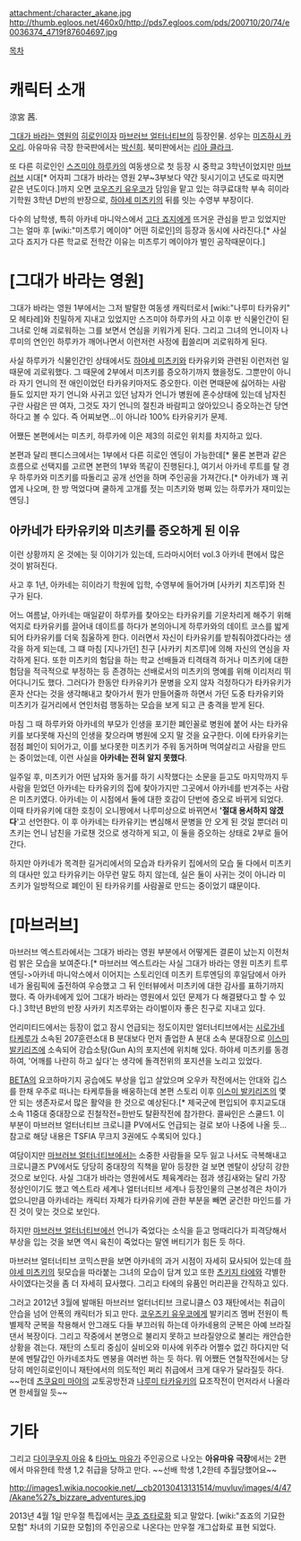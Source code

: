 attachment:/character_akane.jpg
http://thumb.egloos.net/460x0/http://pds7.egloos.com/pds/200710/20/74/e0036374_4719f87604697.jpg

[[목차]]
= 캐릭터 소개 =
涼宮 茜.

[[그대가 바라는 영원]]의 [[히로인]]이자 [[마브러브 얼터너티브]]의 등장인물. 성우는 [[미즈하시 카오리]]. 아유마유 극장 한국판에서는 [[박신희]]. 북미판에서는 [[리아 클라크]].

또 다른 히로인인 [[스즈미야 하루카]]의 여동생으로 첫 등장 시 중학교 3학년이었지만 [[마브러브]] 시대[* 어자피 그대가 바라는 영원 2부~3부보다 약간 뒷시기이고 년도로 따지면 같은 년도이다.]까지 오면 [[코우즈키 유우코]]가 담임을 맡고 있는 햐쿠료대학 부속 히이라기학원 3학년 D반의 반장으로, [[하야세 미츠키]]의 뒤를 잇는 수영부 부장이다. 

다수의 남학생, 특히 아카네 마니악스에서 [[고다 죠지]]에게 뜨거운 관심을 받고 있었지만 그는 얼마 후 [wiki:"미츠루기 메이야" 어떤 히로인]의 등장과 동시에 사라진다.[* 사실 고다 죠지가 다른 학교로 전학간 이유는 미츠루기 메이야가 벌인 공작때문이다.]

= [그대가 바라는 영원] =
그대가 바라는 영원 1부에서는 그저 발랄한 여동생 캐릭터로서 [wiki:"나루미 타카유키" 모 헤타레]와 친밀하게 지내고 있었지만 스즈미야 하루카의 사고 이후 반 식물인간이 된 그녀로 인해 괴로워하는 그를 보면서 연심을 키워가게 된다. 그리고 그녀의 언니이자 나루미의 연인인 하루카가 깨어나면서 이런저런 사정에 휩쓸리며 괴로워하게 된다.

사실 하루카가 식물인간인 상태에서도 [[하야세 미츠키]]와 타카유키와 관련된 이런저런 일때문에 괴로워했다. 그 때문에 2부에서 미츠키를 증오하기까지 했을정도. 그뿐만이 아니라 자기 언니의 전 애인이었던 타카유키마저도 증오한다. 이런 면때문에 싫어하는 사람들도 있지만 자기 언니와 사귀고 있던 남자가 언니가 병원에 혼수상태에 있는데 남자친구란 사람은 딴 여자, 그것도 자기 언니의 절친과 바람피고 앉아있으니 증오하는건 당연하다고 볼 수 있다. 즉 어찌보면...이 아니라 100% 타카유키가 문제.

어쨌든 본편에서는 미츠키, 하루카에 이은 제3의 히로인 위치를 차지하고 있다.

본편과 달리 팬디스크에서는 1부에서 다른 히로인 엔딩이 가능한데[* 물론 본편과 같은 흐름으로 선택지를 고르면 본편의 1부와 똑같이 진행된다.], 여기서 아카네 루트를 탈 경우 하루카와 미츠키를 따돌리고 공개 선언을 하며 주인공을 가져간다.[* 아카네가 꽤 귀엽게 나오며, 한 방 먹었다며 쿨하게 고개를 젓는 미츠키와 벙쪄 있는 하루카가 재미있는 엔딩.] 

== 아카네가 타카유키와 미츠키를 증오하게 된 이유 ==
이런 상황까지 온 것에는 뒷 이야기가 있는데, 드라마시어터 vol.3 아카네 편에서 많은 것이 밝혀진다.

사고 후 1년, 아카네는 히이라기 학원에 입학, 수영부에 들어가며 [사카키 치즈루]와 친구가 된다.

어느 여름날, 아카네는 매일같이 하루카를 찾아오는 타카유키를 기운차리게 해주기 위해 억지로 타카유키를 끌어내 데이트를 하다가 본의아니게 하루카와의 데이트 코스를 밟게 되어 타카유키를 더욱 침울하게 한다. 이러면서 자신이 타카유키를 받춰줘야겠다라는 생각을 하게 되는데, 그 떄 마침 [지나가던] 친구 [사카키 치즈루]에 의해 자신의 연심을 자각하게 된다. 또한 미츠키의 험담을 하는 학교 선배들과 티격태격 하거나 미츠키에 대한 험담을 적극적으로 부정하는 등 존경하는 선배로서의 미츠키의 명예를 위해 이리저리 뛰어다니기도 했다. 그러다가 한동안 타카유키가 문병을 오지 않자 걱정하다가 타카유키가 혼자 산다는 것을 생각해내고 찾아가서 뭔가 만들어줄까 하면서 가던 도중 타카유키와 미츠키가 길거리에서 연인처럼 행동하는 모습을 보게 되고 큰 충격을 받게 된다.  

마침 그 때 하루카와 아카네의 부모가 인생을 포기한 폐인꼴로 병원에 붙어 사는 타카유키를 보다못해 자신의 인생을 찾으라며 병원에 오지 말 것을 요구한다. 이에 타카유키는 점점 폐인이 되어가고, 이를 보다못한 미츠키가 주워 동거하며 먹여살리고 사람을 만드는 중이었는데, 이런 사실을 '''아카네는 전혀 알지 못했다'''. 

일주일 후, 미츠키가 어떤 남자와 동거를 하기 시작했다는 소문을 듣고도 마지막까지 두 사람을 믿었던 아카네는 타카유키의 집에 찾아가지만 그곳에서 아카네를 반겨주는 사람은 미츠키였다. 아카네는 이 시점에서 둘에 대한 호감이 단번에 증오로 바뀌게 되었다. 이때 타카유키에 대한 호칭이 오니짱에서 나루미상으로 바뀌면서 ''''절대 용서하지 않겠다''''고 선언한다. 이 후 아카네는 타카유키는 변심해서 문병을 안 오게 된 것일 뿐더러 미츠키는 언니 남친을 가로챈 것으로 생각하게 되고, 이 둘을 증오하는 상태로 2부로 들어간다.

하지만 아카네가 목격한 길거리에서의 모습과 타카유키 집에서의 모습 둘 다에서 미츠키의 대사만 있고 타카유키는 아무런 말도 하지 않는데, 실은 둘이 사귀는 것이 아니라 미츠키가 일방적으로 폐인이 된 타카유키를 사람꼴로 만드는 중이었기 떄문이다.

= [마브러브] =
마브러브 엑스트라에서는 그대가 바라는 영원 부분에서 어떻게든 결론이 났는지 이전처럼 밝은 모습을 보여준다.[* 마브러브 엑스트라는 사실 그대가 바라는 영원 미츠키 트루엔딩->아카네 마니악스에서 이어지는 스토리인데 미츠키 트루엔딩의 후일담에서 아카네가 올림픽에 출전하여 우승했고 그 뒤 인터뷰에서 미츠키에 대한 감사를 표하기까지 했다. 즉 아카네에게 있어 그대가 바라는 영원에서 있던 문제가 다 해결됐다고 할 수 있다.] 3학년 B반의 반장 사카키 치즈루와는 라이벌이자 좋은 친구로 지내고 있다.

언리미티드에서는 등장이 없고 잠시 언급되는 정도이지만 얼터너티브에서는 [[시로가네 타케루]]가 소속된 207훈련소대 B 분대보다 먼저 졸업한 A 분대 소속 분대장으로 [[이스미 발키리즈]]에 소속되어 강습소탕(Gun A)의 포지션에 위치해 있다. 하야세 미츠키를 동경하여, '어깨를 나란히 하고 싶다'는 생각에 돌격전위의 포지션을 노리고 있었다.

[[BETA]]의 요코하마기지 공습에도 부상을 입고 살았으며 오우카 작전에서는 안대와 깁스를 한채 우주로 떠나는 타케루들을 배웅하는데 본편 스토리 이후 [[이스미 발키리즈]]의 몇 안 되는 생존자로서 많은 활약을 한 것으로 예상된다.[* 제국군에 편입되어 후지교도대 소속 11중대 중대장으로 진철작전=한반도 탈환작전에 참가한다. 콜싸인은 스쿨드1. 이 부분이 마브러브 얼터너티브 크로니클 PV에서도 언급되는 걸로 보아 나중에 나올 듯...참고로 해당 내용은 TSFIA 무크지 3권에도 수록되어 있다.]

여담이지만 [[마브러브 얼터너티브]]에서는 소중한 사람들을 모두 잃고 나서도 극복해내고 크로니클즈 PV에서도 당당히 중대장의 직책을 맡아 등장한 걸 보면 멘탈이 상당히 강한 것으로 보인다. 사실 그대가 바라는 영원에서도 체육계라는 점과 생김새와는 달리 가장 정상인이기도 했고 엑스트라 세계나 얼터너티브 세계나 등장인물의 근본성격은 차이가 없으니만큼 아카네라는 캐릭터 자체가 타카유키에 관한 부분을 빼면 굳건한 마인드를 가진 것이 맞는 것으로 보인다. 

하지만 [[마브러브 얼터너티브]]에선 언니가 죽었다는 소식을 듣고 멍때리다가 피격당해서 부상을 입는 것을 보면 역시 육친이 죽었다는 말엔 버티기가 힘든 듯 하다.

마브러브 얼터너티브 코믹스판을 보면 아카네의 과거 시점이 자세히 묘사되어 있는데 [[하야세 미츠키]]의 뒷모습을 따라붙는 그녀의 모습이 담겨 있고 또한 [[츠키지 타에]]와 각별한 사이였다는것을 좀 더 자세히 묘사했다. 그리고 타에의 유품인 머리끈을 간직하고 있다.

그러고 2012년 3월에 발매된 마브러브 얼터너티브 크로니클스 03 재탄에서는 취급이 안습을 넘어 안폭의 캐릭터가 되고 만다. [[코우즈키 유우코]]에게 발키리즈 멤버 전원이 특별제작 군복을 착용해서 안그래도 다들 부끄러워 하는데 아카네용의 군복은 아예 브라질 댄서 복장이다. 그리고 작중에서 본명으로 불리지 못하고 브라질양으로 불리는 캐안습한 상황을 겪는다. 재탄의 스토리 중심이 실비오와 미사에 위주라 어쩔수 없긴 하다지만 덕분에 멘탈갑인 아카네조차도 멘붕을 여러번 하는 듯 하다. 뭐 어쨌든 연철작전에서는 당당히 메인히로인이니 재탄에서의 의도적인 쩌리 취급에서 크게 대우가 달라질듯 하다. ~~헌데 [[츠쿠요미 마야]]의 교토공방전과 [[나루미 타카유키]]의 묘조작전이 먼저라서 나올라면 한세월일 듯~~

= 기타 =

그리고 [[다이쿠우지 아유]] & [[타마노 마유]]가 주인공으로 나오는 '''아유마유 극장'''에서는 2편에서 마유한테 학생 1,2 취급을 당하고 만다. ~~선배 학생 1,2한테 추월당했어요~~ 

http://images1.wikia.nocookie.net/__cb20130413131514/muvluv/images/4/47/Akane%27s_bizzare_adventures.jpg

2013년 4월 1일 만우절 특집에서는 [[쿠죠 죠타로]]화 되고 말았다. [wiki:"죠죠의 기묘한 모험" 차녀의 기묘한 모험]의 주인공으로 나온다는 만우절 개그삽화로 표현 되었다.
